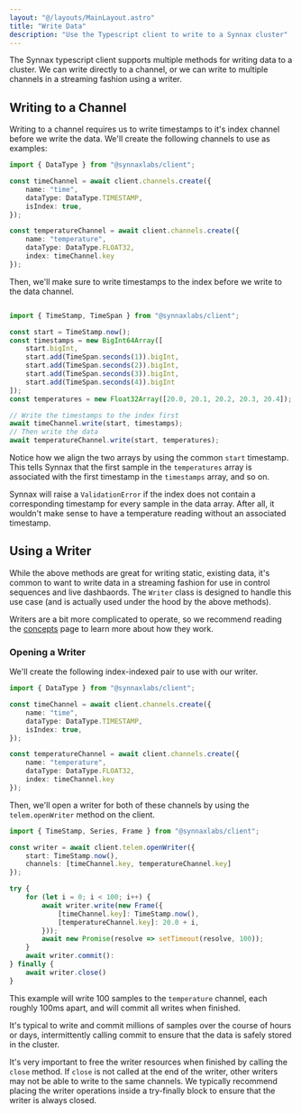 ```yaml
---
layout: "@/layouts/MainLayout.astro"
title: "Write Data"
description: "Use the Typescript client to write to a Synnax cluster"
---
```


The Synnax typescript client supports multiple methods for writing data to a cluster. We
can write directly to a channel, or we can write to multiple channels in a streaming
fashion using a writer.

## Writing to a Channel

Writing to a channel requires us to write timestamps to it's index channel before we write
the data. We'll create the following channels to use as examples:

```typescript
import { DataType } from "@synnaxlabs/client";

const timeChannel = await client.channels.create({
    name: "time",
    dataType: DataType.TIMESTAMP,
    isIndex: true,
});

const temperatureChannel = await client.channels.create({
    name: "temperature",
    dataType: DataType.FLOAT32,
    index: timeChannel.key
});
```

Then, we'll make sure to write timestamps to the index before we write to the data channel.

```typescript

import { TimeStamp, TimeSpan } from "@synnaxlabs/client";

const start = TimeStamp.now();
const timestamps = new BigInt64Array([
    start.bigInt,
    start.add(TimeSpan.seconds(1)).bigInt,
    start.add(TimeSpan.seconds(2)).bigInt,
    start.add(TimeSpan.seconds(3)).bigInt,
    start.add(TimeSpan.seconds(4)).bigInt
]);
const temperatures = new Float32Array([20.0, 20.1, 20.2, 20.3, 20.4]);

// Write the timestamps to the index first
await timeChannel.write(start, timestamps);
// Then write the data
await temperatureChannel.write(start, temperatures);
```

Notice how we align the two arrays by using the common `start` timestamp. This tells
Synnax that the first sample in the `temperatures`  array is associated with the first
timestamp in the `timestamps` array, and so on.

Synnax will raise a `ValidationError` if the index does not contain a corresponding
timestamp for every sample in the data array. After all, it wouldn't make sense to have
a temperature reading without an associated timestamp.

## Using a Writer

While the above methods are great for writing static, existing data, it's common to want 
to write data in a streaming fashion for use in control sequences and live dashbaords.
The `Writer` class is designed to handle this use case (and is actually used under the hood
by the above methods).

Writers are a bit more complicated to operate, so we recommend reading the [concepts](/concepts/write-domains#transactions) page to learn more about
how they work.

### Opening a Writer

We'll create the following index-indexed pair to use with our writer.

```typescript
import { DataType } from "@synnaxlabs/client";

const timeChannel = await client.channels.create({
    name: "time",
    dataType: DataType.TIMESTAMP,
    isIndex: true,
});

const temperatureChannel = await client.channels.create({
    name: "temperature",
    dataType: DataType.FLOAT32,
    index: timeChannel.key
});
```

Then, we'll open a writer for both of these channels by using the `telem.openWriter`
method on the client.

```typescript
import { TimeStamp, Series, Frame } from "@synnaxlabs/client";

const writer = await client.telem.openWriter({
    start: TimeStamp.now(),
    channels: [timeChannel.key, temperatureChannel.key]
});

try {
    for (let i = 0; i < 100; i++) {
        await writer.write(new Frame({
            [timeChannel.key]: TimeStamp.now(),
            [temperatureChannel.key]: 20.0 + i,
        }));
        await new Promise(resolve => setTimeout(resolve, 100));
    }
    await writer.commit():
} finally {
    await writer.close()
}
```

This example will write 100 samples to the `temperature` channel, each roughly 100ms 
apart, and will commit all writes when finished.

It's typical to write and commit millions of samples over the course of hours or days,
intermittently calling commit to ensure that the data is safely stored in the cluster.

It's very important to free the writer resources when finished by calling the `close`
method. If `close` is not called at the end of the writer, other writers may not 
be able to write to the same channels. We typically recommend placing the writer operations
inside a try-finally block to ensure that the writer is always closed.

